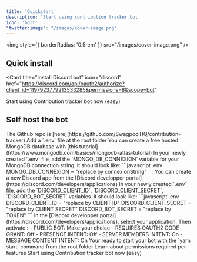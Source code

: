 ```yaml
---
title: 'Quickstart'
description: 'Start using contribution tracker bot'
icon: 'bolt'
"twitter:image": "/images/cover-image.png"
---
```


<img
  style={{ borderRadius: '0.5rem' }}
  src="/images/cover-image.png"
/>

## Quick install

<Card
  title="Install Discord bot"
  icon="discord"
  href="https://discord.com/api/oauth2/authorize?client_id=1197923779213533285&permissions=8&scope=bot"
>
  Start using Contribution tracker bot now (easy)
</Card>

## Self host the bot

<Steps>
  <Step title="Clone repo">
    The Github repo is [here](https://github.com/SwagpoolHQ/contribution-tracker)
  </Step>
  <Step title="Setup .env">
    Add a `.env` file at the root folder
  </Step>
  <Step title="Setup your MongoDB credentials">
    <Info>You can create a free hosted MongoDB database with [this tutorial](https://www.mongodb.com/basics/mongodb-atlas-tutorial)</Info>
    In your newly created `.env` file, add the `MONGO_DB_CONNEXION` variable for your MongoDB connection string.  
    it should look like:
    ```javascript .env 
      MONGO_DB_CONNEXION = "replace by connexionString"
    ```
  </Step>
  <Step title="Setup your Discord app credentials">
    <Info>You can create a new Discord app from the [Discord developper portal](https://discord.com/developers/applications)</Info>
      In your newly created `.env` file, add the `DISCORD_CLIENT_ID`, `DISCORD_CLIENT_SECRET`, `DISCORD_BOT_SECRET` variables.
      it should look like:
    ```javascript .env 
      DISCORD_CLIENT_ID = "replace by CLIENT ID"
      DISCORD_CLIENT_SECRET = "replace by CLIENT SECRET"
      DISCORD_BOT_SECRET = "replace by TOKEN"
    ```
  </Step>
  <Step title="Configure your Discord app ">
    In the [Discord developper portal](https://discord.com/developers/applications), select your application.  
    Then activate : 
    - PUBLIC BOT: Make your choice
    - REQUIRES OAUTH2 CODE GRANT: Off
    - PRESENCE INTENT: Off
    - SERVER MEMBERS INTENT: On
    - MESSAGE CONTENT INTENT: On
  </Step>
  <Step title="Start your bot">
    Your ready to start your bot with the `yarn start` command from the root folder
  </Step>
</Steps>

<CardGroup cols={2}>
  <Card
    title="Permissions"
    icon="building-shield"
    href="/essentials/permissions"
  >
    Learn about permissions required per features
  </Card>
  <Card
    title="Install Discord bot"
    icon="discord"
    href="https://discord.com/api/oauth2/authorize?client_id=1197923779213533285&permissions=8&scope=bot"
  >
    Start using Contribution tracker bot now (easy)
  </Card>
</CardGroup>









